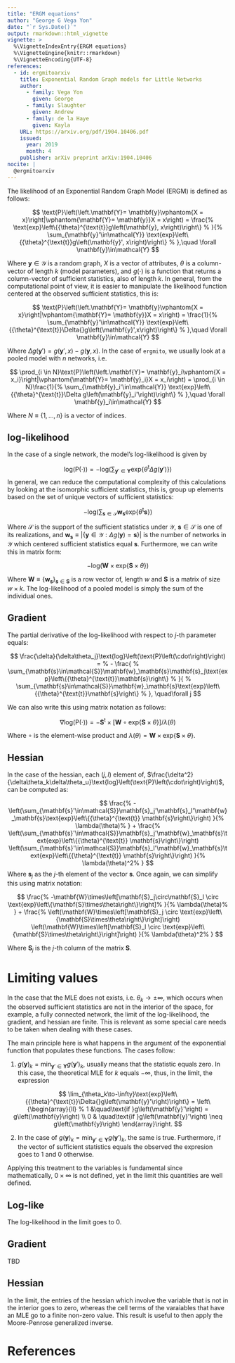 ```yaml
---
title: "ERGM equations"
author: "George G Vega Yon"
date: "`r Sys.Date()`"
output: rmarkdown::html_vignette
vignette: >
  %\VignetteIndexEntry{ERGM equations}
  %\VignetteEngine{knitr::rmarkdown}
  %\VignetteEncoding{UTF-8}
references:
  - id: ergmitoarxiv
    title: Exponential Random Graph models for Little Networks
    author:
      - family: Vega Yon
        given: George
      - family: Slaughter
        given: Andrew
      - family: de la Haye
        given: Kayla
    URL: https://arxiv.org/pdf/1904.10406.pdf
    issued:
      year: 2019
      month: 4
    publisher: arXiv preprint arXiv:1904.10406
nocite: |
  @ergmitoarxiv
---
```

\newcommand{\Graph}{\mathbf{Y}}
\newcommand{\GRAPH}{\mathcal{Y}}
\newcommand{\graph}{\mathbf{y}}
\newcommand{\Pr}[1]{\text{P}\left(#1\right)}
\newcommand{\Prcond}[2]{\Pr{\left.#1\vphantom{#2}\right|\vphantom{#1}#2}}
\renewcommand{\exp}[1]{\text{exp}\left\{#1\right\}}
\renewcommand{\log}[1]{\text{log}\left(#1\right)}
\newcommand{\s}[1]{g\left(#1\right)}
\newcommand{\SUFF}{\mathcal{S}}
\newcommand{\Suff}{\mathbf{S}}
\newcommand{\suff}{\mathbf{s}}
\newcommand{\t}[1]{{#1}^{\text{t}}}
\newcommand{\beta}{\theta}
\newcommand{\weight}{\mathbf{w}}
\newcommand{\Weight}{\mathbf{W}}

The likelihood of an Exponential Random Graph Model (ERGM) is defined as follows:

$$
\Prcond{\Graph = \graph}{X = x} = \frac{%
  \exp{\t{\beta}\s{\graph, x}} %
  }{%
  \sum_{\graph'\in\GRAPH} \exp{\t{\beta}\s{\graph', x}} %
  },\quad \forall \graph\in\GRAPH
$$

Where $\graph\in\GRAPH$ is a random graph, $X$ is a vector of attributes,
$\beta$ is a column-vector of length $k$ (model parameters), and $\s{\cdot}$ is a
function that returns a column-vector of sufficient statistics, also of length $k$. In general, from the computational point of view, it is easier to manipulate the likelihood function centered at the observed sufficient statistics, this is:

$$
\Prcond{\Graph = \graph}{X = x} = \frac{1}{%
  \sum_{\graph'\in\GRAPH} \exp{\t{\beta}\Delta{}\s{\graph',x}} %
  },\quad \forall \graph\in\GRAPH
$$

Where $\Delta{}\s{\graph'} = \s{\graph',x} - \s{\graph, x}$. In the case of `ergmito`, we usually look at a pooled model with $n$ networks, i.e.

$$
\prod_{i \in N}\Prcond{\Graph = \graph_i}{X = x_i} = \prod_{i \in N}\frac{1}{%
  \sum_{\graph_i'\in\GRAPH} \exp{\t{\beta}\Delta\s{\graph_i'}} %
  },\quad \forall \graph_i\in\GRAPH
$$

Where $N\equiv\{1,\dots, n\}$ is a vector of indices. 

## log-likelihood

In the case of a single network, the model's log-likelihood is given by

$$
\log{\Pr{\cdot}} = - 
  \log{ % 
    \sum_{\graph'\in\Graph}\exp{\t{\beta}\Delta\s{\graph'}} %
    }
$$
In general, we can reduce the computational complexity of this calculations by
looking at the isomorphic sufficient statistics, this is, group up elements
based on the set of unique vectors of sufficient statistics:

$$
- \log{ % 
    \sum_{\suff\in\SUFF}\weight_\suff \exp{\t{\beta}\suff} %
    }
$$

Where $\SUFF$ is the support of the sufficient statistics under $\GRAPH$,
$\suff\in\SUFF$ is one of its realizations, and
$\weight_\suff\equiv|\left\{\graph\in\GRAPH: \Delta{}\s{\graph} = \suff\right\}|$ is
the number of networks in $\GRAPH$ which centered sufficient statistics equal $\suff$.
Furthermore, we can write this in matrix form:

$$
- %
  \log{ % 
    \Weight \times \exp{\Suff\times \beta}  %
    }
$$

Where $\Weight\equiv\{\weight_\suff\}_{\suff\in\Suff}$ is a row vector of,
length $w$ and $\Suff$ is a matrix of size $w\times k$. The log-likelihood
of a pooled model is simply the sum of the individual ones.

## Gradient

The partial derivative of the log-likelihood with respect to $j$-th parameter
equals:

$$
\frac{\delta}{\delta\beta_j}\log{\Pr{\cdot}} = % 
  - \frac{ %
    \sum_{\suff\in\SUFF}\weight_\suff\suff_j\exp{\t{\beta}\suff} %
    }{ %
    \sum_{\suff\in\SUFF}\weight_\suff\exp{\t{\beta}\suff} %
    }, \quad\forall j
$$

We can also write this using matrix notation as follows:

$$
\nabla\log{\Pr{\cdot}} = %
  - %
  \t{\Suff}\times \left[ \Weight \circ \exp{\Suff \times \beta} \right]/ %
  \lambda({\beta})
$$

Where $\circ$ is the element-wise product and $\lambda({\beta}) = \Weight \times \exp{\Suff\times \beta}$.

## Hessian

In the case of the hessian, each $(j, l)$ element of,
$\frac{\delta^2}{\delta\theta_k\delta\theta_u}\log{\Pr{\cdot}}$, can be computed
as:

$$
\frac{%
  -\left(\sum_{\suff'\in\SUFF}\suff_j'\suff_l'\weight_\suff \exp{\t{\beta} \suff}\right)
}{%
  \lambda(\beta)%
} + \frac{%
  \left(\sum_{\suff'\in\SUFF}\suff_j'\weight_\suff \exp{\t{\beta} \suff}\right)
    \left(\sum_{\suff'\in\SUFF}\suff_l'\weight_\suff \exp{\t{\beta} \suff}\right)
}{%
  \lambda(\beta)^2%
}
$$
Where $\suff_j$ as the $j$-th element of the vector $\suff$. Once again, we can
simplify this using matrix notation:

$$
\frac{%
  -\Weight\times\left[\Suff_j\circ\Suff_l \circ \exp{\Suff\times\beta}\right]%
}{%
  \lambda(\beta)%
} + \frac{%
\left(\Weight\times\left[\Suff_j \circ \exp{\Suff\times\beta}\right]\right)
  \left(\Weight\times\left[\Suff_l \circ \exp{\Suff\times\beta}\right]\right)
}{%
  \lambda(\beta)^2%
}
$$

Where $\Suff_j$ is the $j$-th column of the matrix $\Suff$.

# Limiting values

In the case that the MLE does not exists, i.e. $\beta_k\to\pm\infty$, which occurs when the observed sufficient statistics are not in the interior of the space, for example, a fully connected network, the limit of the log-likelihood, the gradient, and hessian are finite. This is relevant as some special care needs to be taken when dealing with these cases.

The main principle here is what happens in the argument of the exponential function that populates these functions. The cases follow:

1. $\s{\graph}_k = \min_{\graph'\in\Graph}\s{\graph'}_k$, usually means that the statistic equals zero. In this case, the theoretical MLE for $k$ equals $-\infty$, thus, in the limit, the expression

$$
\lim_{\beta_k\to-\infty}\exp{\t{\beta}\Delta{}\s{\graph'}} = \left\{\begin{array}{ll} %
1 &\quad\text{if }\s{\graph'} = \s{\graph} \\
0 & \quad\text{if }\s{\graph'} \neq \s{\graph}
\end{array}\right.
$$

2. In the case of $\s{\graph}_k = \min_{\graph'\in\Graph}\s{\graph'}_k$, the same is true. Furthermore, if the vector of sufficient statistics equals the observed the expresion goes to 1 and 0 otherwise.


Applying this treatment to the variables is fundamental since mathematically, $0 \times \infty$ is not defined, yet in the limit this quantities are well defined.

## Log-like

The log-likelihood in the limit goes to 0.

## Gradient 

TBD

## Hessian

In the limit, the entries of the hessian which involve the variable that is not in the interior goes to zero, whereas the cell terms of the varaiables that have an MLE go to a finite non-zero value. This result is useful to then apply the Moore-Penrose generalized inverse.


# References

